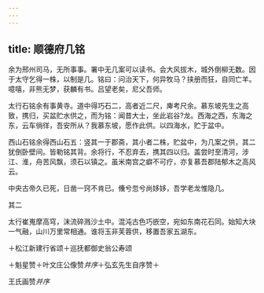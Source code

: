 ```yaml
---
---
---
```

title: 顺德府几铭
---



余为邢州司马，无所事事。署中无几案可以读书。会大风拔木，城外倒柳无数。因于太守乞得一株，以制是几。铭曰：问治天下，何异牧马？挟册而狂，自同亡羊。噫嘻，非熊无梦，获麟有书。吕望老矣，尼父吾师。

太行石铭余有事黄寺。道中得巧石二，高者近二尺，庳考尺余。慕东坡先生之高致，携归，买盆贮水供之，而为铭：闻昔大士，坐此岩谷?龙。西海之西，东海之东，云车徜徉，吾安所从？我慕东坡，愿作此供。以四海水，贮于盆中。

西山石铭余得西山石五：竖其一于郡斋，其小者二株，贮盆中，为几案之供，其二犹倒卧壁间。皆勒铭其背。余将行，不忍弃去，携其四以归。盖尝时至清河，涉江、淮，舟苦风飘，须石以镇之。虽米南宫之癖不可疗，亦复慕吾郡陆郁木之高风云。

中央古帝久已死，日凿一窍不肯已。儵兮忽兮尚姼姼，吾学老龙惟隐几。

其二

太行崔嵬摩高穹，沫流碎溅沙土中。混沌古色巧嵌空，宛如东南花石同。始知大块一气融，山川万里常相通。谁将玉非芙蓉供，移置吾家五湖东。

＋松江新建行省颂＋巡抚都御史翁公寿颂

＋魁星赞＋叶文庄公像赞*并序*＋弘玄先生自序赞＋

王氏画赞*并序*